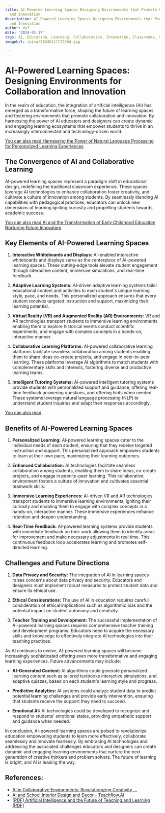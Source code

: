 ```yaml
---
title: AI-Powered Learning Spaces Designing Environments that Promote Collaboration
  and Innovation
description: AI-Powered Learning Spaces Designing Environments that Promote Collaboration
  and Innovation
author: Usf
date: '2024-01-17'
tags: AI, Education, Learning, Collaboration, Innovation, Classrooms, Schools, Universities
imageUrl: /pixa/20240117172304.jpg

---
```

# AI-Powered Learning Spaces:  Designing Environments for  Collaboration and Innovation

In the realm of education,  the integration of artificial intelligence (AI) has emerged as a transformative force, shaping the future of learning spaces  and fostering environments  that promote collaboration and innovation. By harnessing the  power of AI educators and designers can create dynamic and engaging learning ecosystems that empower students  to thrive in an increasingly interconnected and technology-driven world.

[You can also read Harnessing the Power of Natural Language Processing for Personalized Learning Experiences](Harnessing%20the%20Power%20of%20Natural%20Language%20Processing%20for%20Personalized%20Learning%20Experiences)


##  The  Convergence of AI and Collaborative Learning

AI-powered learning spaces represent a paradigm shift in educational design, redefining the traditional classroom experience.  These spaces leverage AI  technologies to enhance  collaboration foster creativity, and cultivate a culture  of innovation among students. By seamlessly  blending AI capabilities  with pedagogical practices, educators  can unlock new dimensions of learning igniting curiosity and  propelling  students towards academic success.

[You can also read AI and the Transformation of Early  Childhood Education Nurturing Future Innovators](AI%20and%20the%20Transformation%20of%20Early%20Childhood%20Education%20Nurturing%20Future%20Innovators)


## Key Elements of AI-Powered Learning Spaces

1. **Interactive  Whiteboards and Displays:** AI-enabled interactive whiteboards and displays serve  as the centerpiece of AI-powered learning spaces. These cutting-edge tools  elevate student engagement through interactive content, immersive simulations, and real-time feedback.

2. **Adaptive Learning  Systems:**  AI-driven adaptive learning systems tailor educational content and activities to each student's unique learning style, pace, and needs. This  personalized approach ensures that every student receives  targeted instruction and support, maximizing their learning potential.

3. **Virtual  Reality (VR) and Augmented Reality (AR) Environments:**  VR and AR  technologies transport students to immersive learning environments enabling them to explore historical events  conduct scientific experiments, and engage with complex concepts in a  hands-on,  interactive manner.

4. **Collaborative Learning Platforms:** AI-powered collaborative  learning platforms facilitate seamless collaboration among students enabling them to share ideas  co-create projects, and engage in peer-to-peer learning. These platforms leverage AI algorithms to match students with complementary skills and interests, fostering diverse and productive learning teams.

5. **Intelligent Tutoring Systems:**  AI-powered intelligent  tutoring systems provide students with personalized support and guidance, offering real-time  feedback answering  questions, and offering hints when  needed. These systems leverage natural language processing (NLP)  to understand student inquiries and adapt their responses accordingly.

[You can also  read ]()


## Benefits of AI-Powered Learning Spaces

1. **Personalized Learning:** AI-powered learning spaces cater to the individual needs of each student, ensuring that  they receive targeted  instruction and support. This personalized approach empowers students to learn  at  their own pace, maximizing their learning outcomes.

2. **Enhanced Collaboration:** AI technologies facilitate seamless collaboration among students, enabling them to share ideas, co-create projects, and engage  in peer-to-peer learning. This collaborative environment  fosters  a culture of innovation and cultivates essential teamwork skills.

3. **Immersive Learning Experiences:** AI-driven VR and  AR technologies  transport students to immersive learning environments, igniting their curiosity and enabling them to  engage with complex concepts in a hands-on, interactive manner. These immersive experiences enhance  retention and deepen understanding.

4. **Real-Time Feedback:** AI-powered learning systems  provide students with immediate feedback on their  work  allowing them to identify areas for improvement and make necessary adjustments in real  time. This continuous feedback loop accelerates learning and promotes self-directed learning.

## Challenges and Future Directions

1. **Data Privacy and Security:** The integration of  AI in learning spaces raises concerns about data privacy and security. Educators and designers must implement robust  measures to protect student data and ensure its ethical use.

2. **Ethical Considerations:** The use of  AI in education requires careful consideration  of ethical implications such as algorithmic bias and  the potential impact on  student autonomy and creativity.

3. **Teacher Training and Development:** The successful implementation of AI-powered learning spaces requires comprehensive teacher training and development programs. Educators need to acquire the necessary  skills and  knowledge  to effectively integrate AI technologies into their teaching practices.

As AI continues to evolve, AI-powered learning spaces will become increasingly sophisticated offering even more transformative and engaging learning experiences. Future advancements may include:

* **AI-Generated Content:** AI algorithms could generate personalized learning content such  as tailored textbooks interactive simulations, and adaptive quizzes, based on each student's learning style and  progress.

* **Predictive Analytics:** AI systems could analyze student data to predict potential learning challenges  and provide early intervention, ensuring that students receive the support they need to succeed.

*  **Emotional AI:** AI technologies  could be developed to recognize and respond to  students'  emotional states, providing empathetic support and guidance when needed.

In conclusion, AI-powered learning spaces are poised to revolutionize  education empowering students to  learn more effectively, collaborate seamlessly and innovate fearlessly. By embracing AI technologies and addressing the associated challenges educators and designers can create dynamic and engaging learning environments that nurture the next generation of creative thinkers  and problem solvers. The future of learning is bright,  and AI is leading the way.

## References:
- [AI in Collaborative Environments: Revolutionizing Creativity ...](https://www.linkedin.com/pulse/ais-role-empowering-creative-workspaces-revolutionizing-collaboration-u6alc)
- [AI and School Interior Design and Decor - Teachflow.AI](https://teachflow.ai/ai-and-school-interior-design-and-decor/)
- [[PDF] Artificial Intelligence and the Future of Teaching and Learning (PDF)](https://www2.ed.gov/documents/ai-report/ai-report.pdf)
